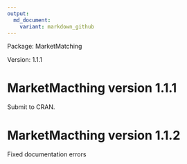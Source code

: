```yaml
---
output:
  md_document:
    variant: markdown_github
---
```



Package: MarketMatching

Version: 1.1.1

# MarketMacthing version 1.1.1
Submit to CRAN.

# MarketMacthing version 1.1.2
Fixed documentation errors



